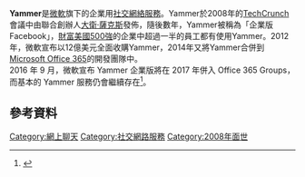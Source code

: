{{NoteTA
|G1=IT
}}

{{Infobox dot-com company
| name     = Yammer, Inc.
| logo     = [[File:Microsoft_Office_Yammer_(2018–present).svg|200px]]
| company_type     = 子公司
| traded_as        =
| foundation       = {{Start date|2008|09}}
| dissolved        =
| location_city    = [[三藩市|三藩市]]
| location_country = [[美國|美國]]
| incorporated     =
| area_served      =
| founder       = [[大衛·薩克斯|大衛·薩克斯]]<br>Adam Pisoni<ref>{{cite web|title=Yammer Executives|url=https://www.yammer.com/about/management/|publisher=Yammer.com|accessdate=June 29, 2012|deadurl=yes|archiveurl=https://web.archive.org/web/20120511222637/https://www.yammer.com/about/management/|archivedate=2012年5月11日}}</ref>
| chairman         =
| chairperson      =
| president        =
| CEO              =
| MD               =
| GM               =
| key_people       =
| industry         =
| products         =
| services         =
| revenue          =
| operating_income =
| net_income       =
| assets           =
| equity           =
| owner            =
| num_employees    =
| parent           = [[Microsoft_Corporation|Microsoft]]
| divisions        =
| subsid           =
| company_slogan   =
| url              = {{url|http://www.yammer.com/|Yammer.com}}
| ipv6             =
| alexa            =
| advertising      =
| registration     =
| num_users        =
| language         =
| launch_date      =
| current_status   =
| screenshot       =
| caption          =
| footnotes        =
| intl             =
}}

'''Yammer'''是[[微軟|微軟]]旗下的企業用[[社交網絡服務|社交網絡服務]]。Yammer於2008年的[[TechCrunch|TechCrunch]]會議中由聯合創辦人[[大衛·薩克斯|大衛·薩克斯]]發佈，隨後數年，Yammer被稱為「企業版Facebook」，[[財富美國500強|財富美國500強]]的企業中超過一半的員工都有使用Yammer。2012年，微軟宣布以12億美元全面收購Yammer，2014年又將Yammer合併到[[Microsoft_Office_365|Microsoft Office 365]]的開發團隊中。<br />
2016 年 9 月，微軟宣布 Yammer 企業版將在 2017 年併入 Office 365 Groups，而基本的 Yammer 服務仍會繼續存在<ref>{{Cite web |url=http://www.bnext.com.tw/article/view/id/41127 |title=微軟宣布Yammer企業版明年初畫下句點，正式併入Office 365 Groups |access-date=2016-09-28 |archive-date=2016-10-02 |archive-url=https://web.archive.org/web/20161002080240/http://www.bnext.com.tw/article/view/id/41127 }}</ref>。

==參考資料==
{{REFLIST}}
{{Microsoft}}

[[Category:網上聊天|Category:網上聊天]]
[[Category:社交網路服務|Category:社交網路服務]]
[[Category:2008年面世|Category:2008年面世]]